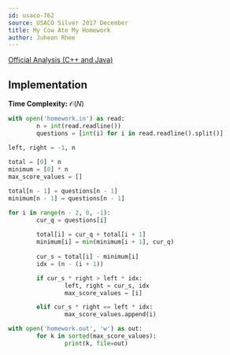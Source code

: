 ```yaml
---
id: usaco-762
source: USACO Silver 2017 December
title: My Cow Ate My Homework
author: Juheon Rhee
---
```


[Official Analysis (C++ and Java)](http://www.usaco.org/current/data/sol_homework_silver_dec17.html)

## Implementation

**Time Complexity:** $\mathcal{O}(N)$

<LanguageSection>

<PySection>

```python
with open('homework.in') as read:
        n = int(read.readline())
        questions = [int(i) for i in read.readline().split()]

left, right = -1, n
        
total = [0] * n
minimum = [0] * n
max_score_values = []

total[n - 1] = questions[n - 1]
minimum[n - 1] = questions[n - 1]

for i in range(n - 2, 0, -1):
        cur_q = questions[i]
        
        total[i] = cur_q + total[i + 1]
        minimum[i] = min(minimum[i + 1], cur_q)
        
        cur_s = total[i] - minimum[i]
        idx = (n - (i + 1))

        if cur_s * right > left * idx:
                left, right = cur_s, idx
                max_score_values = [i]

        elif cur_s * right == left * idx:
                max_score_values.append(i)

with open('homework.out', 'w') as out:
        for k in sorted(max_score_values):
                print(k, file=out)
```

</PySection>

</LanguageSection>
